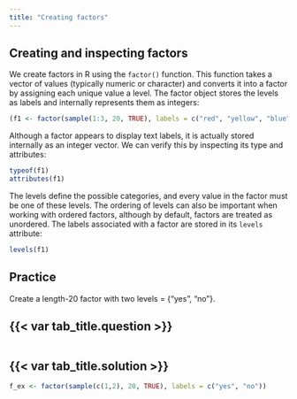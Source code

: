 ```yaml
---
title: "Creating factors"
---
```


## Creating and inspecting factors

We create factors in R using the `factor()` function. This function takes a vector of values (typically numeric or character) and converts it into a factor by assigning each unique value a level. The factor object stores the levels as labels and internally represents them as integers:

```r
(f1 <- factor(sample(1:3, 20, TRUE), labels = c("red", "yellow", "blue")))
```

Although a factor appears to display text labels, it is actually stored internally as an integer vector. We can verify this by inspecting its type and attributes:

```r
typeof(f1)       
attributes(f1)   
```

The levels define the possible categories, and every value in the factor must be one of these levels. The ordering of levels can also be important when working with ordered factors, although by default, factors are treated as unordered.
The labels associated with a factor are stored in its `levels` attribute:

```r
levels(f1)
```

::: practice 

## Practice

Create a length-20 factor with two levels = {"yes", "no"}.

:::: {.panel-tabset}
## {{< var tab_title.question >}}

```webr-r

```


## {{< var tab_title.solution >}}

```r
f_ex <- factor(sample(c(1,2), 20, TRUE), labels = c("yes", "no"))
```
::::

:::


